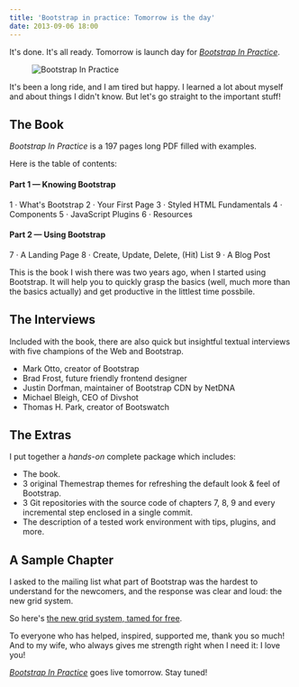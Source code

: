 ```yaml
---
title: 'Bootstrap in practice: Tomorrow is the day'
date: 2013-09-06 18:00
---
```



It's done. It's all ready.
Tomorrow is launch day for [_Bootstrap In Practice_](/bootstrap-in-practice).

<Figure>

![Bootstrap In Practice](../assets/images/posts/2013-09-06-bootstrap-in-practice-tomorrow/bootstrap-in-practice.png)

</Figure>

It's been a long ride, and I am tired but happy. I learned a lot about myself and about things I didn't know.
But let's go straight to the important stuff!

## The Book

_Bootstrap In Practice_ is a 197 pages long PDF filled with examples.

Here is the table of contents:

#### Part 1 &mdash; Knowing Bootstrap

1 &middot; What's Bootstrap
2 &middot; Your First Page
3 &middot; Styled HTML Fundamentals
4 &middot; Components
5 &middot; JavaScript Plugins
6 &middot; Resources

#### Part 2 &mdash; Using Bootstrap

7 &middot; A Landing Page
8 &middot; Create, Update, Delete, (Hit) List
9 &middot; A Blog Post

This is the book I wish there was two years ago, when I started using Bootstrap.
It will help you to quickly grasp the basics (well, much more than the basics actually) and get productive in the littlest time possbile.

## The Interviews

Included with the book, there are also quick but insightful textual interviews with five champions of the Web and Bootstrap.

- Mark Otto, creator of Bootstrap
- Brad Frost, future friendly frontend designer
- Justin Dorfman, maintainer of Bootstrap CDN by NetDNA
- Michael Bleigh, CEO of Divshot
- Thomas H. Park, creator of Bootswatch

## The Extras

I put together a _hands-on_ complete package which includes:

- The book.
- 3 original Themestrap themes for refreshing the default look & feel of Bootstrap.
- 3 Git repositories with the source code of chapters 7, 8, 9 and every incremental step enclosed in a single commit.
- The description of a tested work environment with tips, plugins, and more.

## A Sample Chapter

I asked to the mailing list what part of Bootstrap was the hardest to understand for the newcomers, and the response was clear and loud: the new grid system.

So here's [the new grid system, tamed for free](/bootstrap-in-practice/#free-chapter).

To everyone who has helped, inspired, supported me, thank you so much! And to my wife, who always gives me strength right when I need it: I love you!

[_Bootstrap In Practice_](/bootstrap-in-practice) goes live tomorrow. Stay tuned!
